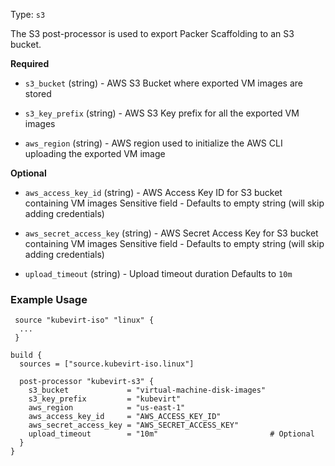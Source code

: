 Type: `s3`

<!--
  Include a short description about the post-processor. This is a good place
  to call out what the post-processor does, and any additional text that might
  be helpful to a user. See https://www.packer.io/docs/provisioners/null
-->

The S3 post-processor is used to export Packer Scaffolding to an S3 bucket.


<!-- Post-Processor Configuration Fields -->

**Required**

- `s3_bucket` (string) -  AWS S3 Bucket where exported VM images are stored

- `s3_key_prefix` (string) -  AWS S3 Key prefix for all the exported VM images

- `aws_region` (string) -  AWS region used to initialize the AWS CLI uploading the exported VM image

<!--
  Optional Configuration Fields

  Configuration options that are not required or have reasonable defaults
  should be listed under the optionals section. Defaults values should be
  noted in the description of the field
-->

**Optional**

- `aws_access_key_id` (string) -  AWS Access Key ID for S3 bucket containing VM images
Sensitive field - Defaults to empty string (will skip adding credentials)

- `aws_secret_access_key` (string) -  AWS Secret Access Key for S3 bucket containing VM images
Sensitive field - Defaults to empty string (will skip adding credentials)

- `upload_timeout` (string) -  Upload timeout duration
Defaults to `10m`

<!--
  A basic example on the usage of the post-processor. Multiple examples
  can be provided to highlight various configurations.

-->
### Example Usage


```hcl
 source "kubevirt-iso" "linux" {
  ...
 }

build {
  sources = ["source.kubevirt-iso.linux"]

  post-processor "kubevirt-s3" {
    s3_bucket             = "virtual-machine-disk-images"
    s3_key_prefix         = "kubevirt"
    aws_region            = "us-east-1"
    aws_access_key_id     = "AWS_ACCESS_KEY_ID"
    aws_secret_access_key = "AWS_SECRET_ACCESS_KEY"
    upload_timeout        = "10m"                         # Optional
  }
}
```


